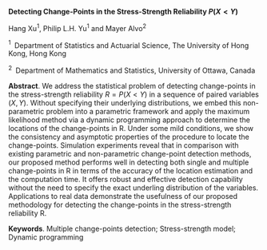 <span>**Detecting Change-Points in the Stress-Strength Reliability
$P(X<Y)$**</span>

Hang Xu$^1$, Philip L.H. Yu$^1$ and Mayer Alvo$^2$

$^1 \;$ Department of Statistics and Actuarial Science, The University
of Hong Kong, Hong Kong

$^2 \;$ Department of Mathematics and Statistics, University of Ottawa,
Canada

<span>**Abstract**</span>. We address the statistical problem of
detecting change-points in the stress-strength reliability $R=P(X<Y)$ in
a sequence of paired variables $(X,Y)$. Without specifying their
underlying distributions, we embed this non-parametric problem into a
parametric framework and apply the maximum likelihood method via a
dynamic programming approach to determine the locations of the
change-points in R. Under some mild conditions, we show the consistency
and asymptotic properties of the procedure to locate the change-points.
Simulation experiments reveal that in comparison with existing
parametric and non-parametric change-point detection methods, our
proposed method performs well in detecting both single and multiple
change-points in R in terms of the accuracy of the location estimation
and the computation time. It offers robust and effective detection
capability without the need to specify the exact underling distribution
of the variables. Applications to real data demonstrate the usefulness
of our proposed methodology for detecting the change-points in the
stress-strength reliability R.

<span>**Keywords**</span>. Multiple change-points detection;
Stress-strength model; Dynamic programming

